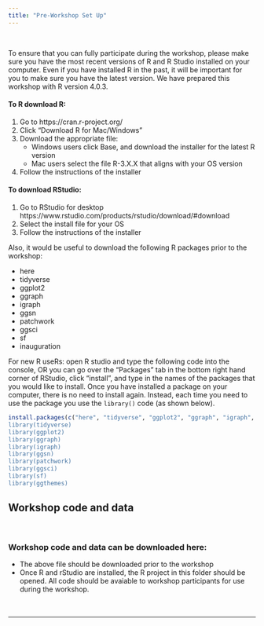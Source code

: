 ```yaml
---
title: "Pre-Workshop Set Up"
---
```


\

To ensure that you can fully participate during the workshop, please make sure you have the most recent versions of R and R Studio installed on your computer. Even if you have installed R in the past, it will be important for you to make sure you have the latest version. We have prepared this workshop with R version 4.0.3. 

#### To R download R:  
1. Go to https://cran.r-project.org/  
2. Click "Download R for Mac/Windows"  
3. Download the appropriate file:  
   - Windows users click Base, and download the installer for the latest R version  
   - Mac users select the file R-3.X.X that aligns with your OS version  
4. Follow the instructions of the installer   

#### To download RStudio:  
1. Go to RStudio for desktop https://www.rstudio.com/products/rstudio/download/#download  
2. Select the install file for your OS  
3. Follow the instructions of the installer  

Also, it would be useful to download the following R packages prior to the workshop:  

*	here
*	tidyverse
* ggplot2
* ggraph
* igraph
* ggsn
*	patchwork
* ggsci
* sf
* inauguration


For new R useRs: open R studio and type the following code into the console, OR you can go over the "Packages" tab in the bottom right hand corner of RStudio, click "install", and type in the names of the packages that you would like to install. Once you have installed a package on your computer, there is no need to install again. Instead, each time you need to use the package you use the `library()` code (as shown below).

```r
install.packages(c("here", "tidyverse", "ggplot2", "ggraph", "igraph", "ggsn", "patchwork", "ggsci", "library", "sf", "ggthemes))
library(tidyverse)
library(ggplot2)
library(ggraph)
library(igraph)
library(ggsn)
library(patchwork)
library(ggsci)
library(sf)
library(ggthemes)
```

## Workshop code and data

\

### Workshop code and data can be downloaded here: 

 * The above file should be downloaded prior to the workshop
 * Once R and rStudio are installed, the R project in this folder should    be opened. All code should be avaiable to workshop participants for     use during the workshop. 
\
\
\

*** 